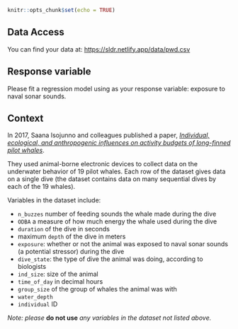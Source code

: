 

```r
knitr::opts_chunk$set(echo = TRUE)
```

## Data Access

You can find your data at: <https://sldr.netlify.app/data/pwd.csv>

## Response variable

Please fit a regression model using as your response variable: exposure to naval sonar sounds. 

## Context

In 2017, Saana Isojunno and colleagues published a paper, [*Individual, ecological, and anthropogenic influences on activity budgets of long-finned pilot whales*](https://esajournals.onlinelibrary.wiley.com/doi/10.1002/ecs2.2044). 

They used animal-borne electronic devices to collect data on the underwater behavior of 19 pilot whales. Each row of the dataset gives data on a single dive (the dataset contains data on many sequential dives by each of the 19 whales).

Variables in the dataset include:

- `n_buzzes` number of feeding sounds the whale made during the dive
- `ODBA` a measure of how much energy the whale used during the dive
- `duration` of the dive in seconds
- maximum `depth` of the dive in meters
- `exposure`: whether or not the animal was exposed to naval sonar sounds (a potential stressor) during the dive
<!-- - `sound_level` of the naval sonar sounds, if any (`sound_level` is 0 if there were none) -->
- `dive_state`: the type of dive the animal was doing, according to biologists
- `ind_size`: size of the animal
- `time_of_day` in decimal hours
- `group_size` of the group of whales the animal was with
- `water_depth` 
- `individual` ID

*Note: please* **do not use** *any variables in the dataset not listed above.*

